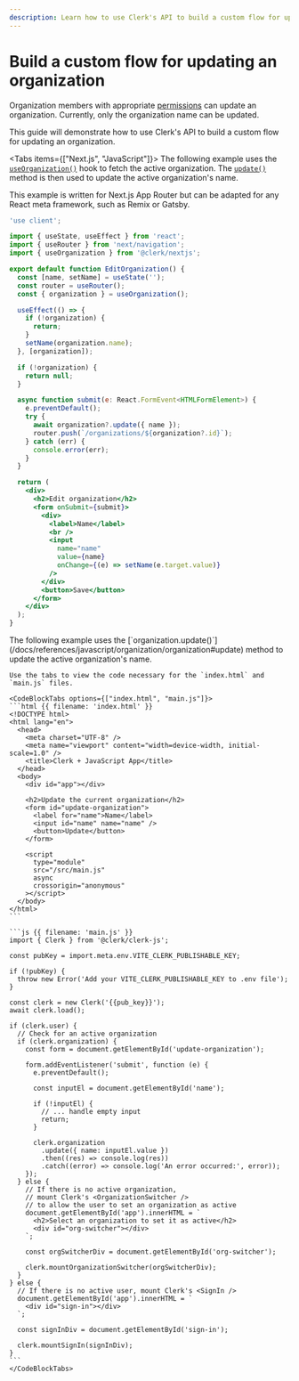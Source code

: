 ```yaml
---
description: Learn how to use Clerk's API to build a custom flow for updating an organization in your application.
---
```


# Build a custom flow for updating an organization

Organization members with appropriate [permissions](/docs/organizations/roles-permissions) can update an organization. Currently, only the organization name can be updated.

This guide will demonstrate how to use Clerk's API to build a custom flow for updating an organization.

<Tabs items={["Next.js", "JavaScript"]}>
  <Tab>
  The following example uses the [`useOrganization()`](/docs/references/react/use-organization) hook to fetch the active organization. The [`update()`](/docs/references/javascript/organization/organization#update) method is then used to update the active organization's name.

  This example is written for Next.js App Router but can be adapted for any React meta framework, such as Remix or Gatsby.

  ```jsx
  'use client';

  import { useState, useEffect } from 'react';
  import { useRouter } from 'next/navigation';
  import { useOrganization } from '@clerk/nextjs';

  export default function EditOrganization() {
    const [name, setName] = useState('');
    const router = useRouter();
    const { organization } = useOrganization();

    useEffect(() => {
      if (!organization) {
        return;
      }
      setName(organization.name);
    }, [organization]);

    if (!organization) {
      return null;
    }

    async function submit(e: React.FormEvent<HTMLFormElement>) {
      e.preventDefault();
      try {
        await organization?.update({ name });
        router.push(`/organizations/${organization?.id}`);
      } catch (err) {
        console.error(err);
      }
    }

    return (
      <div>
        <h2>Edit organization</h2>
        <form onSubmit={submit}>
          <div>
            <label>Name</label>
            <br />
            <input
              name="name"
              value={name}
              onChange={(e) => setName(e.target.value)}
            />
          </div>
          <button>Save</button>
        </form>
      </div>
    );
  }
  ```
  </Tab>

  <Tab>
    The following example uses the [`organization.update()`](/docs/references/javascript/organization/organization#update) method to update the active organization's name.

    Use the tabs to view the code necessary for the `index.html` and `main.js` files.

    <CodeBlockTabs options={["index.html", "main.js"]}>
    ```html {{ filename: 'index.html' }}
    <!DOCTYPE html>
    <html lang="en">
      <head>
        <meta charset="UTF-8" />
        <meta name="viewport" content="width=device-width, initial-scale=1.0" />
        <title>Clerk + JavaScript App</title>
      </head>
      <body>
        <div id="app"></div>

        <h2>Update the current organization</h2>
        <form id="update-organization">
          <label for="name">Name</label>
          <input id="name" name="name" />
          <button>Update</button>
        </form>

        <script
          type="module"
          src="/src/main.js"
          async
          crossorigin="anonymous"
        ></script>
      </body>
    </html>
    ```

    ```js {{ filename: 'main.js' }}
    import { Clerk } from '@clerk/clerk-js';

    const pubKey = import.meta.env.VITE_CLERK_PUBLISHABLE_KEY;

    if (!pubKey) {
      throw new Error('Add your VITE_CLERK_PUBLISHABLE_KEY to .env file');
    }

    const clerk = new Clerk('{{pub_key}}');
    await clerk.load();

    if (clerk.user) {
      // Check for an active organization
      if (clerk.organization) {
        const form = document.getElementById('update-organization');

        form.addEventListener('submit', function (e) {
          e.preventDefault();

          const inputEl = document.getElementById('name');

          if (!inputEl) {
            // ... handle empty input
            return;
          }

          clerk.organization
            .update({ name: inputEl.value })
            .then((res) => console.log(res))
            .catch((error) => console.log('An error occurred:', error));
        });
      } else {
        // If there is no active organization,
        // mount Clerk's <OrganizationSwitcher />
        // to allow the user to set an organization as active
        document.getElementById('app').innerHTML = `
          <h2>Select an organization to set it as active</h2>
          <div id="org-switcher"></div>
        `;

        const orgSwitcherDiv = document.getElementById('org-switcher');

        clerk.mountOrganizationSwitcher(orgSwitcherDiv);
      }
    } else {
      // If there is no active user, mount Clerk's <SignIn />
      document.getElementById('app').innerHTML = `
        <div id="sign-in"></div>
      `;

      const signInDiv = document.getElementById('sign-in');

      clerk.mountSignIn(signInDiv);
    }
    ```
    </CodeBlockTabs>
  </Tab>
</Tabs>

